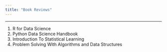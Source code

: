 ```yaml
---
title: "Book Reviews"
---
```


-----

1. R for Data Science
2. Python Data Science Handbook
3. Introduction To Statistical Learning
4. Problem Solving With Algorithms and Data Structures